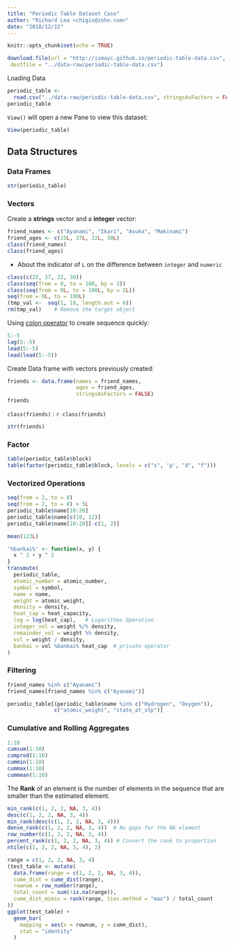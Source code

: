 ```yaml
---
title: "Periodic Table Dataset Case"
author: "Richard Lea <chigix@zoho.com>"
date: "2018/12/12"
---
```


```r
knitr::opts_chunk$set(echo = TRUE)
```

```r
download.file(url = "http://ismayc.github.io/periodic-table-data.csv",
 destfile = "../data-raw/periodic-table-data.csv")
```

Loading Data

```r
periodic_table <-
  read.csv("../data-raw/periodic-table-data.csv", stringsAsFactors = FALSE)
periodic_table
```

`View()` will open a new Pane to view this dataset:

```r
View(periodic_table)
```

## Data Structures

### Data Frames

```r
str(periodic_table)
```

### Vectors

Create a **strings** vector and a **integer** vector:
```r
friend_names <- c("Ayanami", "Ikari", "Asuka", "Makinami")
friend_ages <- c(25L, 37L, 22L, 30L)
class(friend_names)
class(friend_ages)
```

* About the indicator of `L` on the difference between `integer` and `numeric`

```r
class(c(25, 37, 22, 30))
class(seq(from = 0, to = 100, by = 2))
class(seq(from = 0L, to = 100L, by = 2L))
seq(from = 0L, to = 100L)
(tmp_val <-  seq(1, 10, length.out = 6))
rm(tmp_val)    # Remove the target object
```

Using [colon operator](https://cran.r-project.org/doc/manuals/r-release/R-lang.html#Operators) to create sequence quickly:

```r
5:-5
lag(5:-5)
lead(5:-5)
lead(lead(5:-5))
```

Create Data frame with vectors previously created:

```r
friends <- data.frame(names = friend_names,
                      ages = friend_ages,
                      stringsAsFactors = FALSE)
friends
```
`class(friends)` : `r class(friends)`

```r
str(friends)
```

### Factor

```r
table(periodic_table$block)
table(factor(periodic_table$block, levels = c("s", 'p', "d", "f")))
```

### Vectorized Operations

```r
seq(from = 2, to = 8)
seq(from = 2, to = 8) + 5L
periodic_table$name[10:20]
periodic_table$name[c(10, 12)]
periodic_table$name[10:20][-c(1, 2)]
```
```r
mean(123L)
```
```r
'%bankai%' <- function(x, y) {
  x ^ 2 + y ^ 2
}
transmute(
  periodic_table,
  atomic_number = atomic_number,
  symbol = symbol,
  name = name,
  weight = atomic_weight,
  density = density,
  heat_cap = heat_capacity,
  log = log(heat_cap),   # Logarithms Operation
  integer_vol = weight %/% density,
  remainder_vol = weight %% density,
  vol = weight / density,
  bankai = vol %bankai% heat_cap  # private operator
)
```

### Filtering

```r
friend_names %in% c("Ayanami")
friend_names[friend_names %in% c("Ayanami")]
```

```r
periodic_table[(periodic_table$name %in% c("Hydrogen", "Oxygen")),
               c("atomic_weight", "state_at_stp")]
```
### Cumulative and Rolling Aggregates

```r
1:10
cumsum(1:10)
cumprod(1:10)
cummin(1:10)
cummax(1:10)
cummean(1:10)
```

The **Rank** of an element is the number of elements in the sequence that are smaller than the estimated element.
```r
min_rank(c(1, 2, 2, NA, 3, 4))
desc(c(1, 2, 2, NA, 3, 4))
min_rank(desc(c(1, 2, 2, NA, 3, 4)))
dense_rank(c(1, 2, 2, NA, 3, 4))  # No gaps for the NA element
row_number(c(1, 2, 2, NA, 3, 4))
percent_rank(c(1, 2, 2, NA, 3, 4)) # Convert the rank to proportion
ntile(c(1, 2, 2, NA, 3, 4), 2)
```
```r
range = c(1, 2, 2, NA, 3, 4)
(test_table <- mutate(
  data.frame(range = c(1, 2, 2, NA, 3, 4)),
  cume_dist = cume_dist(range),
  rownum = row_number(range),
  total_count = sum(!is.na(range)),
  cume_dist_mimic = rank(range, ties.method = "max") / total_count
))
ggplot(test_table) +
  geom_bar(
    mapping = aes(x = rownum, y = cume_dist), 
    stat = "identity"
  )
```
```r

```

